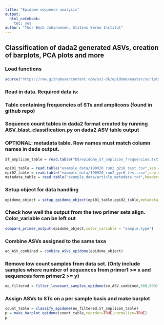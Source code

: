```yaml
---
title: "Epidome sequence analysis"
output:
  html_notebook:
    toc: yes
author: "Thor Bech Johannesen, Statens Serum Institut"
---
```


## **Classification of dada2 generated ASVs, creation of barplots, PCA plots and more**

### Load functions

```r
source("https://raw.githubusercontent.com/ssi-dk/epidome/master/scripts/epidome_functions.R")
```

### Read in data. Required data is:
### Table containing frequencies of STs and amplicons (found in github repo)
### Sequence count tables in dada2 format created by running ASV_blast_classification.py on dada2 ASV table output
### OPTIONAL: metadata table. Row names must match column names in dada output.
```r
ST_amplicon_table = read.table("DB/epidome_ST_amplicon_frequencies.txt",sep = "\t")

epi01_table = read.table("example_data/190920_run2_g216_test.csv",sep = ";",header=TRUE,row.names=1)
epi02_table = read.table("example_data/190920_run2_yycH_test.csv",sep = ";",header=TRUE,row.names=1)
metadata_table = read.table("example_data/article_metadata.txt",header=TRUE,row.names=1)
```


### Setup object for data handling
```r
epidome_object = setup_epidome_object(epi01_table,epi02_table,metadata_table = metadata_table)
```

### Check how well the output from the two primer sets align. Color_variable can be left out
```r
compare_primer_output(epidome_object,color_variable = "sample.type")
```

### Combine ASVs assigned to the same taxa
```r
eo_ASV_combined = combine_ASVs_epidome(epidome_object)
```



### Remove low count samples from data set. (Only include samples where number of sequences from primer1 >= x and sequences form primer2 >= y)
```r
eo_filtered = filter_lowcount_samples_epidome(eo_ASV_combined,500,500)
```

### Assign ASVs to STs on a per sample basis and make barplot
```r
count_table = classify_epidome(eo_filtered,ST_amplicon_table)
p = make_barplot_epidome(count_table,reorder=TRUE,normalize=TRUE)
p
```






